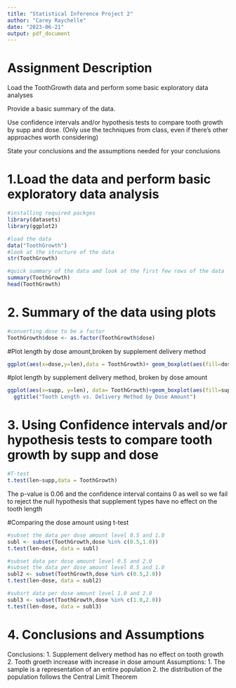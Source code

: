 ---
title: "Statistical Inference Project 2"
author: "Carey Raychelle"
date: "2023-06-21"
output: pdf_document
---

# Assignment Description

Load the ToothGrowth data and perform some basic exploratory data analyses

Provide a basic summary of the data.

Use confidence intervals and/or hypothesis tests to compare tooth growth by supp and dose. (Only use the techniques from class, even if there's other approaches worth considering)

State your conclusions and the assumptions needed for your conclusions

# 1.Load the data and perform basic exploratory data analysis

```{r}
#installing required packges
library(datasets)
library(ggplot2)

#load the data
data("ToothGrowth")
#look at the structure of the data
str(ToothGrowth)
```

```{r}
#quick summary of the data amd look at the first few rows of the data
summary(ToothGrowth)
head(ToothGrowth)
```

# 2. Summary of the data using plots

```{r}
#converting dose to be a factor
ToothGrowth$dose <- as.factor(ToothGrowth$dose)
```
#Plot length by dose amount,broken by supplement delivery method
```{r}
ggplot(aes(x=dose,y=len),data = ToothGrowth)+ geom_boxplot(aes(fill=dose))+xlab("Dose Amount")+ylab("Tooth Length")+facet_grid(~supp)+ggtitle("Tooth Length vs Dose Amount by Delivery Method")
```

#plot length by supplement delivery method, broken by dose amount
```{r}
ggplot(aes(x=supp, y=len), data= ToothGrowth)+geom_boxplot(aes(fill=supp))+ xlab("Supplement Delivery Method")+ylab("Tooth Length")+facet_grid(~ dose)+
  ggtitle("Tooth Length vs. Delivery Method by Dose Amount")
```

# 3. Using Confidence intervals and/or hypothesis tests to compare tooth growth by supp and dose

```{r}
#T-test
t.test(len~supp,data = ToothGrowth)
```
The p-value is 0.06 and the confidence interval contains 0 as well so we fail to reject the null hypothesis that supplement types have no effect on the tooth length

#Comparing the dose amount using t-test
```{r}
#subset the data per dose amount level 0.5 and 1.0
subl <- subset(ToothGrowth,dose %in% c(0.5,1.0))
t.test(len~dose, data = subl)
```

```{r}
#subset data per dose amount level 0.5 and 2.0
#subset the data per dose amount level 0.5 and 1.0
subl2 <- subset(ToothGrowth,dose %in% c(0.5,2.0))
t.test(len~dose, data = subl2)
```
```{r}
#subsrt data per dose amount level 1.0 and 2.0
subl3 <- subset(ToothGrowth,dose %in% c(1.0,2.0))
t.test(len~dose, data = subl3)
```

# 4. Conclusions and Assumptions 
Conclusions:
1. Supplement delivery method has no effect on tooth growth
2. Tooth groeth increase with increase in dose amount 
Assumptions:
1. The sample is a representation of an entire population
2. the distribution of the population follows the Central Limit Theorem